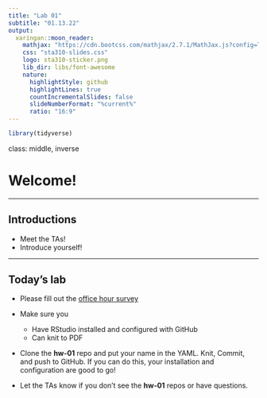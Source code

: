 ```yaml
---
title: "Lab 01"
subtitle: "01.13.22"
output:
  xaringan::moon_reader:
    mathjax: "https://cdn.bootcss.com/mathjax/2.7.1/MathJax.js?config=TeX-MML-AM_HTMLorMML"
    css: "sta310-slides.css"
    logo: sta310-sticker.png
    lib_dir: libs/font-awesome
    nature:
      highlightStyle: github
      highlightLines: true
      countIncrementalSlides: false
      slideNumberFormat: "%current%" 
      ratio: "16:9"
---
```


```r
library(tidyverse)
```

class: middle, inverse

# Welcome!


---

## Introductions

- Meet the TAs!
- Introduce yourself!

---

## Today's lab 

- Please fill out the [office hour survey](https://forms.gle/j7nF9fx8syrADuK77)

- Make sure you 
  - Have RStudio installed and configured with GitHub
  - Can knit to PDF

- Clone the **hw-01** repo and put your name in the YAML. Knit, Commit, and push to GitHub. If you can do this, your installation and configuration are good to go!

- Let the TAs know if you don't see the **hw-01** repos or have questions. 
  